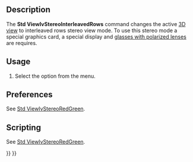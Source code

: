 <languages/>

{{Docnav
|[[Std_ViewIvStereoQuadBuff|ViewIvStereoQuadBuff]]
|[[Std_ViewIvStereoInterleavedColumns|ViewIvStereoInterleavedColumns]]
|[[Std_View_Menu|Std View Menu]]
|IconL=Std_ViewIvStereoQuadBuff.svg
|IconR=Std_ViewIvStereoInterleavedColumns.svg
|IconC=Freecad.svg
}}

{{GuiCommand
|Name=Std ViewIvStereoInterleavedRows
|MenuLocation=View → Stereo → Stereo interleaved Rows
|Workbenches=All
|SeeAlso=[[Std_ViewIvStereoRedGreen|Std ViewIvStereoRedGreen]], [[Std_ViewIvStereoQuadBuff|Std ViewIvStereoQuadBuff]], [[Std_ViewIvStereoInterleavedColumns|Std ViewIvStereoInterleavedColumns]], [[Std_ViewIvStereoOff|Std ViewIvStereoOff]]
}}

==Description==

The '''Std ViewIvStereoInterleavedRows''' command changes the active [[3D_view|3D view]] to interleaved rows stereo view mode. To use this stereo mode a special graphics card, a special display and [https://en.wikipedia.org/wiki/Polarized_3D_system glasses with polarized lenses] are requires.

==Usage==

# Select the {{MenuCommand|View → Stereo → [[Image:Std_ViewIvStereoInterleavedRows.svg|16px]] Stereo interleaved Rows}} option from the menu.

==Preferences==

See [[Std_ViewIvStereoRedGreen#Preferences|Std ViewIvStereoRedGreen]].

==Scripting==

See [[Std_ViewIvStereoRedGreen#Scripting|Std ViewIvStereoRedGreen]].


{{Docnav
|[[Std_ViewIvStereoQuadBuff|ViewIvStereoQuadBuff]]
|[[Std_ViewIvStereoInterleavedColumns|ViewIvStereoInterleavedColumns]]
|[[Std_View_Menu|Std View Menu]]
|IconL=Std_ViewIvStereoQuadBuff.svg
|IconR=Std_ViewIvStereoInterleavedColumns.svg
|IconC=Freecad.svg
}}

{{Std_Base_navi{{#translation:}}}}
{{Userdocnavi{{#translation:}}}}